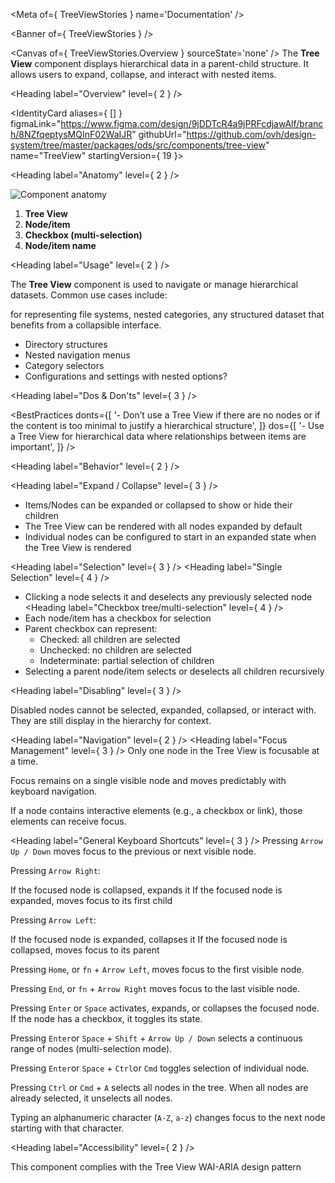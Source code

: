 
<Meta of={ TreeViewStories } name='Documentation' />

<Banner of={ TreeViewStories } />

<Canvas of={ TreeViewStories.Overview } sourceState='none' />
The **Tree View** component displays hierarchical data in a parent-child structure. It allows users to expand, collapse, and interact with nested items.

<Heading label="Overview" level={ 2 } />

<IdentityCard aliases={ [] }
              figmaLink="https://www.figma.com/design/9jDDTcR4a9jPRFcdjawAlf/branch/8NZfqeptysMQInF02WaIJR"
              githubUrl="https://github.com/ovh/design-system/tree/master/packages/ods/src/components/tree-view"
              name="TreeView"
              startingVersion={ 19 }>
</IdentityCard>

<Heading label="Anatomy" level={ 2 } />

![Component anatomy](components/tree-view/anatomy.png "Component anatomy")

1. **Tree View**
2. **Node/item**
3. **Checkbox (multi-selection)**
4. **Node/item name**

<Heading label="Usage" level={ 2 } />

The **Tree View** component is used to navigate or manage hierarchical datasets. Common use cases include:

for representing file systems, nested categories, any structured dataset that benefits from a collapsible interface.

- Directory structures
- Nested navigation menus
- Category selectors
- Configurations and settings with nested options?

<Heading label="Dos & Don'ts" level={ 3 } />

<BestPractices
  donts={[
    '- Don’t use a Tree View if there are no nodes or if the content is too minimal to justify a hierarchical structure',
  ]}
  dos={[
    '- Use a Tree View for hierarchical data where relationships between items are important',
  ]}
/>

<Heading label="Behavior" level={ 2 } />

<Heading label="Expand / Collapse" level={ 3 } />
- Items/Nodes can be expanded or collapsed to show or hide their children
- The Tree View can be rendered with all nodes expanded by default
- Individual nodes can be configured to start in an expanded state when the Tree View is rendered

<Heading label="Selection" level={ 3 } />
<Heading label="Single Selection" level={ 4 } />
- Clicking a node selects it and deselects any previously selected node
<Heading label="Checkbox tree/multi-selection" level={ 4 } />
- Each node/item has a checkbox for selection
- Parent checkbox can represent:
  - Checked: all children are selected
  - Unchecked: no children are selected
  - Indeterminate: partial selection of children
- Selecting a parent node/item selects or deselects all children recursively


<Heading label="Disabling" level={ 3 } />

Disabled nodes cannot be selected, expanded, collapsed, or interact with. They are still display in the hierarchy for context.

<Heading label="Navigation" level={ 2 } />
<Heading label="Focus Management" level={ 3 } />
Only one node in the Tree View is focusable at a time.

Focus remains on a single visible node and moves predictably with keyboard navigation.

If a node contains interactive elements (e.g., a checkbox or link), those elements can receive focus.

<Heading label="General Keyboard Shortcuts" level={ 3 } />
Pressing `Arrow Up / Down` moves focus to the previous or next visible node.

Pressing `Arrow Right`:

If the focused node is collapsed, expands it
If the focused node is expanded, moves focus to its first child

Pressing `Arrow Left`:

If the focused node is expanded, collapses it
If the focused node is collapsed, moves focus to its parent

Pressing `Home`, or `fn` + `Arrow Left`, moves focus to the first visible node.

Pressing `End`, or `fn` + `Arrow Right` moves focus to the last visible node.

Pressing `Enter` or `Space` activates, expands, or collapses the focused node. If the node has a checkbox, it toggles its state.

Pressing `Enter`or `Space` + `Shift` + `Arrow Up / Down` selects a continuous range of nodes (multi-selection mode).

Pressing `Enter`or `Space` + `Ctrl`or `Cmd` toggles selection of individual node.

Pressing `Ctrl` or `Cmd` + `A` selects all nodes in the tree. When all nodes are already selected, it unselects all nodes.

Typing an alphanumeric character (`A-Z`, `a-z`) changes focus to the next node starting with that character.

<Heading label="Accessibility" level={ 2 } />

This component complies with the <ExternalLink href="https://www.w3.org/WAI/ARIA/apg/patterns/treeview/">Tree View WAI-ARIA design pattern</ExternalLink>
